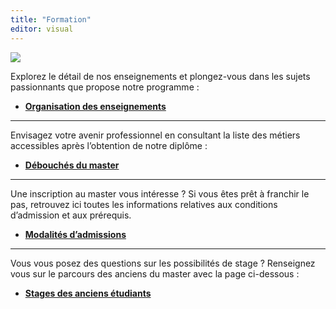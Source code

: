 ```yaml
---
title: "Formation"
editor: visual
---
```


![](Images/22.jpg){fig-align="center"}

Explorez le détail de nos enseignements et plongez-vous dans les sujets passionnants que propose notre programme :

-   [**Organisation des enseignements**](Organisation.qmd)

------------------------------------------------------------------------

Envisagez votre avenir professionnel en consultant la liste des métiers accessibles après l'obtention de notre diplôme :

-   [**Débouchés du master**](Débouchés.qmd)

------------------------------------------------------------------------

Une inscription au master vous intéresse ? Si vous êtes prêt à franchir le pas, retrouvez ici toutes les informations relatives aux conditions d'admission et aux prérequis.

-   [**Modalités d'admissions**](Modalités.qmd)

------------------------------------------------------------------------

Vous vous posez des questions sur les possibilités de stage ? Renseignez vous sur le parcours des anciens du master avec la page ci-dessous :

-   [**Stages des anciens étudiants**](Stage.qmd)
